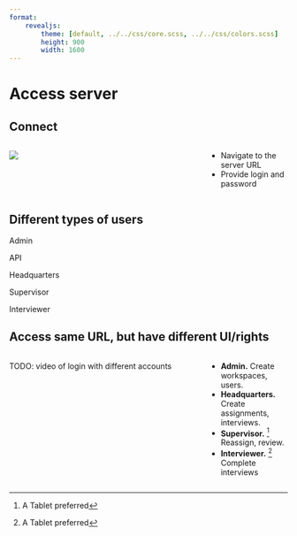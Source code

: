 ```yaml
---
format: 
    revealjs: 
        theme: [default, ../../css/core.scss, ../../css/colors.scss]
        height: 900
        width: 1600
---
```


# Access server {background-color=var(--suso)}

## Connect {.t1}

:::: {.columns}

::: {.column width="70%"}
![](assets/server_login.png){fig-align="center"}
:::

::: {.column width="30%"}
- Navigate to the server URL
- Provide login and password
:::

::::

## Different types of users {.t1}

::: {.box .box-1}
Admin
:::

::: {.box .box-1}
API
:::

::: {.box .box-1}
Headquarters
:::

::: {.box .box-1}
Supervisor
:::

::: {.box .box-1}
Interviewer
:::

## Access same URL, but have different UI/rights {.t1}

:::: {.columns}

::: {.column width="70%"}
TODO: video of login with different accounts
:::

::: {.column width="30%"}

- **Admin.** Create workspaces, users.
- **Headquarters.** Create assignments, interviews.
- **Supervisor.** ^[A Tablet preferred] Reassign, review.
- **Interviewer.** ^[A Tablet preferred] Complete interviews 

:::

::::


